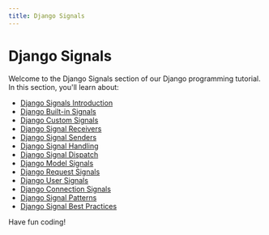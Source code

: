 ```yaml
---
title: Django Signals
---
```


# Django Signals

Welcome to the Django Signals section of our Django programming tutorial. In this section, you'll learn about:

- [Django Signals Introduction](./0-django-signals-introduction.mdx)
- [Django Built-in Signals](./1-django-built-in-signals.mdx)
- [Django Custom Signals](./2-django-custom-signals.mdx)
- [Django Signal Receivers](./3-django-signal-receivers.mdx)
- [Django Signal Senders](./4-django-signal-senders.mdx)
- [Django Signal Handling](./5-django-signal-handling.mdx)
- [Django Signal Dispatch](./6-django-signal-dispatch.mdx)
- [Django Model Signals](./7-django-model-signals.mdx)
- [Django Request Signals](./8-django-request-signals.mdx)
- [Django User Signals](./9-django-user-signals.mdx)
- [Django Connection Signals](./10-django-connection-signals.mdx)
- [Django Signal Patterns](./11-django-signal-patterns.mdx)
- [Django Signal Best Practices](./12-django-signal-best-practices.mdx)

Have fun coding!